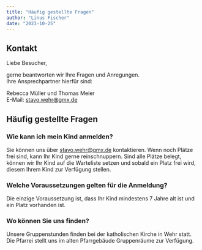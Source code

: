 ```yaml
---
title: "Häufig gestellte Fragen"
author: "Linus Fischer"
date: "2023-10-25"
---
```

## Kontakt
Liebe Besucher,

gerne beantworten wir Ihre Fragen und Anregungen.<br/>
Ihre Ansprechpartner hierfür sind:

Rebecca Müller und Thomas Meier<br/>
E-Mail: stavo.wehr@gmx.de

## Häufig gestellte Fragen
### Wie kann ich mein Kind anmelden?
Sie können uns über stavo.wehr@gmx.de kontaktieren. Wenn noch Plätze frei sind, kann Ihr Kind gerne reinschnuppern.
Sind alle Plätze belegt, können wir Ihr Kind auf die Warteliste setzen und sobald ein Platz frei wird, diesem Ihrem Kind zur Verfügung stellen.

### Welche Voraussetzungen gelten für die Anmeldung?
Die einzige Voraussetzung ist, dass Ihr Kind mindestens 7 Jahre alt ist und ein Platz vorhanden ist.

### Wo können Sie uns finden?
Unsere Gruppenstunden finden bei der katholischen Kirche in Wehr statt. Die Pfarrei stellt uns im alten Pfarrgebäude Gruppenräume zur Verfügung.

